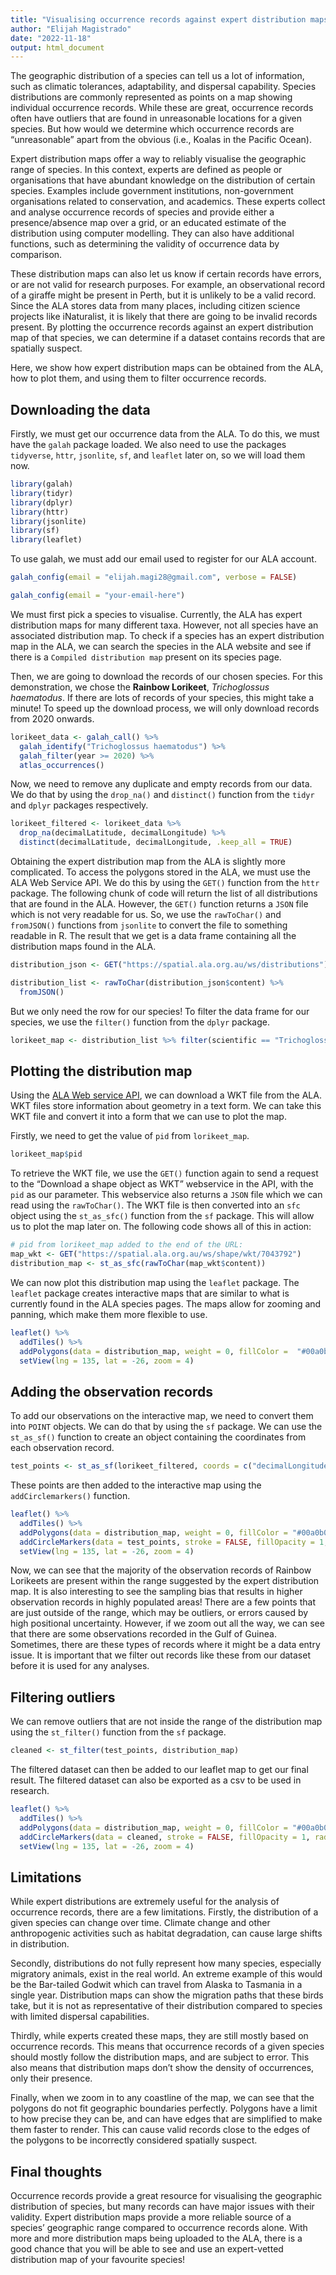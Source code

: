 ```yaml
---
title: "Visualising occurrence records against expert distribution maps"
author: "Elijah Magistrado"
date: "2022-11-18"
output: html_document
---
```


The geographic distribution of a species can tell us a lot of information, such as climatic tolerances, adaptability, and dispersal capability. Species distributions are commonly represented as points on a map showing individual occurrence records. While these are great, occurrence records often have outliers that are found in unreasonable locations for a given species. But how would we determine which occurrence records are "unreasonable" apart from the obvious (i.e., Koalas in the Pacific Ocean).

Expert distribution maps offer a way to reliably visualise the geographic range of species. In this context, experts are defined as people or organisations that have abundant knowledge on the distribution of certain species. Examples include government institutions, non-government organisations related to conservation, and academics. These experts collect and analyse occurrence records of species and provide either a presence/absence map over a grid, or an educated estimate of the distribution using computer modelling. They can also have additional functions, such as determining the validity of occurrence data by comparison.

These distribution maps can also let us know if certain records have errors, or are not valid for research purposes. For example, an observational record of a giraffe might be present in Perth, but it is unlikely to be a valid record. Since the ALA stores data from many places, including citizen science projects like iNaturalist, it is likely that there are going to be invalid records present. By plotting the occurrence records against an expert distribution map of that species, we can determine if a dataset contains records that are spatially suspect.

Here, we show how expert distribution maps can be obtained from the ALA, how to plot them, and using them to filter occurrence records.

## Downloading the data

Firstly, we must get our occurrence data from the ALA. To do this, we must have the `galah` package loaded. We also need to use the packages `tidyverse`, `httr`, `jsonlite`, `sf`, and `leaflet` later on, so we will load them now.

```r
library(galah)
library(tidyr)
library(dplyr)
library(httr)
library(jsonlite)
library(sf)
library(leaflet)
```

To use galah, we must add our email used to register for our ALA account.

```r
galah_config(email = "elijah.magi28@gmail.com", verbose = FALSE)
```

```r
galah_config(email = "your-email-here")
```

We must first pick a species to visualise. Currently, the ALA has expert distribution maps for many different taxa. However, not all species have an associated distribution map. To check if a species has an expert distribution map in the ALA, we can search the species in the ALA website and see if there is a `Compiled distribution map` present on its species page.

Then, we are going to download the records of our chosen species. For this demonstration, we chose the **Rainbow Lorikeet**, *Trichoglossus haematodus*. If there are lots of records of your species, this might take a minute! To speed up the download process, we will only download records from 2020 onwards.

```r
lorikeet_data <- galah_call() %>% 
  galah_identify("Trichoglossus haematodus") %>% 
  galah_filter(year >= 2020) %>% 
  atlas_occurrences()
```

Now, we need to remove any duplicate and empty records from our data. We do that by using the `drop_na()` and `distinct()` function from the `tidyr` and `dplyr` packages respectively.

```r
lorikeet_filtered <- lorikeet_data %>% 
  drop_na(decimalLatitude, decimalLongitude) %>% 
  distinct(decimalLatitude, decimalLongitude, .keep_all = TRUE)
```

Obtaining the expert distribution map from the ALA is slightly more complicated. To access the polygons stored in the ALA, we must use the ALA Web Service API. We do this by using the `GET()` function from the `httr` package. The following chunk of code will return the list of all distributions that are found in the ALA. However, the `GET()` function returns a `JSON` file which is not very readable for us. So, we use the `rawToChar()` and `fromJSON()` functions from `jsonlite` to convert the file to something readable in R. The result that we get is a data frame containing all the distribution maps found in the ALA.

```r
distribution_json <- GET("https://spatial.ala.org.au/ws/distributions")

distribution_list <- rawToChar(distribution_json$content) %>% 
  fromJSON()
```

But we only need the row for our species! To filter the data frame for our species, we use the `filter()` function from the `dplyr` package.

```r
lorikeet_map <- distribution_list %>% filter(scientific == "Trichoglossus haematodus")
```

## Plotting the distribution map

Using the [ALA Web service API](https://api.ala.org.au/), we can download a WKT file from the ALA. WKT files store information about geometry in a text form. We can take this WKT file and convert it into a form that we can use to plot the map.

Firstly, we need to get the value of `pid` from `lorikeet_map`.

```r
lorikeet_map$pid
```

To retrieve the WKT file, we use the `GET()` function again to send a request to the "Download a shape object as WKT" webservice in the API, with the `pid` as our parameter. This webservice also returns a `JSON` file which we can read using the `rawToChar()`. The WKT file is then converted into an `sfc` object using the `st_as_sfc()` function from the `sf` package. This will allow us to plot the map later on. The following code shows all of this in action:

```r
# pid from lorikeet_map added to the end of the URL:
map_wkt <- GET("https://spatial.ala.org.au/ws/shape/wkt/7043792")
distribution_map <- st_as_sfc(rawToChar(map_wkt$content))
```

We can now plot this distribution map using the `leaflet` package. The `leaflet` package creates interactive maps that are similar to what is currently found in the ALA species pages. The maps allow for zooming and panning, which make them more flexible to use.

```r
leaflet() %>% 
  addTiles() %>% 
  addPolygons(data = distribution_map, weight = 0, fillColor =  "#00a0b0", fillOpacity = 1) %>%
  setView(lng = 135, lat = -26, zoom = 4)
```

## Adding the observation records

To add our observations on the interactive map, we need to convert them into `POINT` objects. We can do that by using the `sf` package. We can use the `st_as_sf()` function to create an object containing the coordinates from each observation record.

```r
test_points <- st_as_sf(lorikeet_filtered, coords = c("decimalLongitude", "decimalLatitude"))
```

These points are then added to the interactive map using the `addCirclemarkers()` function.

```r
leaflet() %>% 
  addTiles() %>% 
  addPolygons(data = distribution_map, weight = 0, fillColor = "#00a0b0", fillOpacity = 1) %>% 
  addCircleMarkers(data = test_points, stroke = FALSE, fillOpacity = 1, radius = 3, color = "#C44D34") %>% 
  setView(lng = 135, lat = -26, zoom = 4)
```

Now, we can see that the majority of the observation records of Rainbow Lorikeets are present within the range suggested by the expert distribution map. It is also interesting to see the sampling bias that results in higher observation records in highly populated areas! There are a few points that are just outside of the range, which may be outliers, or errors caused by high positional uncertainty. However, if we zoom out all the way, we can see that there are some observations recorded in the Gulf of Guinea. Sometimes, there are these types of records where it might be a data entry issue. It is important that we filter out records like these from our dataset before it is used for any analyses.

## Filtering outliers

We can remove outliers that are not inside the range of the distribution map using the `st_filter()` function from the `sf` package.

```r
cleaned <- st_filter(test_points, distribution_map)
```

The filtered dataset can then be added to our leaflet map to get our final result. The filtered dataset can also be exported as a csv to be used in research.

```r
leaflet() %>% 
  addTiles() %>% 
  addPolygons(data = distribution_map, weight = 0, fillColor = "#00a0b0", fillOpacity = 1) %>% 
  addCircleMarkers(data = cleaned, stroke = FALSE, fillOpacity = 1, radius = 3, color = "#C44D34") %>% 
  setView(lng = 135, lat = -26, zoom = 4)
```

## Limitations

While expert distributions are extremely useful for the analysis of occurrence records, there are a few limitations. Firstly, the distribution of a given species can change over time. Climate change and other anthropogenic activities such as habitat degradation, can cause large shifts in distribution.

Secondly, distributions do not fully represent how many species, especially migratory animals, exist in the real world. An extreme example of this would be the Bar-tailed Godwit which can travel from Alaska to Tasmania in a single year. Distribution maps can show the migration paths that these birds take, but it is not as representative of their distribution compared to species with limited dispersal capabilities.

Thirdly, while experts created these maps, they are still mostly based on occurrence records. This means that occurrence records of a given species should mostly follow the distribution maps, and are subject to error. This also means that distribution maps don't show the density of occurrences, only their presence.

Finally, when we zoom in to any coastline of the map, we can see that the polygons do not fit geographic boundaries perfectly. Polygons have a limit to how precise they can be, and can have edges that are simplified to make them faster to render. This can cause valid records close to the edges of the polygons to be incorrectly considered spatially suspect.

## Final thoughts

Occurrence records provide a great resource for visualising the geographic distribution of species, but many records can have major issues with their validity. Expert distribution maps provide a more reliable source of a species' geographic range compared to occurrence records alone. With more and more distribution maps being uploaded to the ALA, there is a good chance that you will be able to see and use an expert-vetted distribution map of your favourite species!
